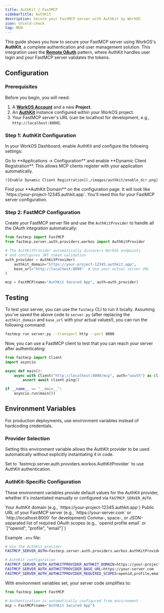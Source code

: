 ```yaml
---
title: AuthKit 🤝 FastMCP
sidebarTitle: AuthKit
description: Secure your FastMCP server with AuthKit by WorkOS
icon: shield-check
tag: NEW
---
```



<VersionBadge version="2.11.0" />

This guide shows you how to secure your FastMCP server using WorkOS's **AuthKit**, a complete authentication and user management solution. This integration uses the [**Remote OAuth**](/servers/auth/remote-oauth) pattern, where AuthKit handles user login and your FastMCP server validates the tokens.


## Configuration
### Prerequisites

Before you begin, you will need:
1.  A **[WorkOS Account](https://workos.com/)** and a new **Project**.
2.  An **[AuthKit](https://www.authkit.com/)** instance configured within your WorkOS project.
3.  Your FastMCP server's URL (can be localhost for development, e.g., `http://localhost:8000`).

### Step 1: AuthKit Configuration

In your WorkOS Dashboard, enable AuthKit and configure the following settings:

<Steps>
<Step title="Enable Dynamic Client Registration">
    Go to **Applications → Configuration** and enable **Dynamic Client Registration**. This allows MCP clients register with your application automatically.

    ![Enable Dynamic Client Registration](./images/authkit/enable_dcr.png)
</Step>

<Step title="Note Your AuthKit Domain">
    Find your **AuthKit Domain** on the configuration page. It will look like `https://your-project-12345.authkit.app`. You'll need this for your FastMCP server configuration.
</Step>
</Steps>

### Step 2: FastMCP Configuration

Create your FastMCP server file and use the `AuthKitProvider` to handle all the OAuth integration automatically:

```python server.py
from fastmcp import FastMCP
from fastmcp.server.auth.providers.workos import AuthKitProvider

# The AuthKitProvider automatically discovers WorkOS endpoints
# and configures JWT token validation
auth_provider = AuthKitProvider(
    authkit_domain="https://your-project-12345.authkit.app",
    base_url="http://localhost:8000"  # Use your actual server URL
)

mcp = FastMCP(name="AuthKit Secured App", auth=auth_provider)
```

## Testing

To test your server, you can use the `fastmcp` CLI to run it locally. Assuming you've saved the above code to `server.py` (after replacing the `authkit_domain` and `base_url` with your actual values!), you can run the following command:

```bash
fastmcp run server.py --transport http --port 8000
```

Now, you can use a FastMCP client to test that you can reach your server after authenticating:

```python
from fastmcp import Client
import asyncio

async def main():
    async with Client("http://localhost:8000/mcp", auth="oauth") as client:
        assert await client.ping()

if __name__ == "__main__":
    asyncio.run(main())
```


## Environment Variables

<VersionBadge version="2.12.1" />

For production deployments, use environment variables instead of hardcoding credentials.

### Provider Selection

Setting this environment variable allows the AuthKit provider to be used automatically without explicitly instantiating it in code.

<Card>
<ParamField path="FASTMCP_SERVER_AUTH" default="Not set">
Set to `fastmcp.server.auth.providers.workos.AuthKitProvider` to use AuthKit authentication.
</ParamField>
</Card>

### AuthKit-Specific Configuration

These environment variables provide default values for the AuthKit provider, whether it's instantiated manually or configured via `FASTMCP_SERVER_AUTH`.

<Card>
<ParamField path="FASTMCP_SERVER_AUTH_AUTHKITPROVIDER_AUTHKIT_DOMAIN" required>
Your AuthKit domain (e.g., `https://your-project-12345.authkit.app`)
</ParamField>

<ParamField path="FASTMCP_SERVER_AUTH_AUTHKITPROVIDER_BASE_URL" required>
Public URL of your FastMCP server (e.g., `https://your-server.com` or `http://localhost:8000` for development)
</ParamField>

<ParamField path="FASTMCP_SERVER_AUTH_AUTHKITPROVIDER_REQUIRED_SCOPES" default="[]">
Comma-, space-, or JSON-separated list of required OAuth scopes (e.g., `openid profile email` or `["openid", "profile", "email"]`)
</ParamField>
</Card>

Example `.env` file:
```bash
# Use the AuthKit provider
FASTMCP_SERVER_AUTH=fastmcp.server.auth.providers.workos.AuthKitProvider

# AuthKit configuration
FASTMCP_SERVER_AUTH_AUTHKITPROVIDER_AUTHKIT_DOMAIN=https://your-project-12345.authkit.app
FASTMCP_SERVER_AUTH_AUTHKITPROVIDER_BASE_URL=https://your-server.com
FASTMCP_SERVER_AUTH_AUTHKITPROVIDER_REQUIRED_SCOPES=openid,profile,email
```

With environment variables set, your server code simplifies to:

```python server.py
from fastmcp import FastMCP

# Authentication is automatically configured from environment
mcp = FastMCP(name="AuthKit Secured App")
```